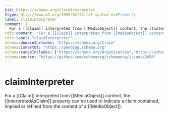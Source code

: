 ```yaml
---
$id: https://schema.org/claimInterpreter
$type: http://www.w3.org/1999/02/22-rdf-syntax-ns#Property
label: claimInterpreter
comment: |
  For a [[Claim]] interpreted from [[MediaObject]] content, the [[interpretedAsClaim]] property can be used to indicate a claim contained, implied or refined from the content of a [[MediaObject]].
rdfs:comment: "For a [[Claim]] interpreted from [[MediaObject]] content, the [[interpretedAsClaim]] property can be used to indicate a claim contained, implied or refined from the content of a [[MediaObject]]."
rdfs:label: "claimInterpreter"
schema:domainIncludes: "https://schema.org/Claim"
schema:isPartOf: "https://pending.schema.org"
schema:rangeIncludes: ["https://schema.org/Organization","https://schema.org/Person"]
schema:source: "https://github.com/schemaorg/schemaorg/issues/2450"
---
```


# claimInterpreter

For a [[Claim]] interpreted from [[MediaObject]] content, the [[interpretedAsClaim]] property can be used to indicate a claim contained, implied or refined from the content of a [[MediaObject]].

